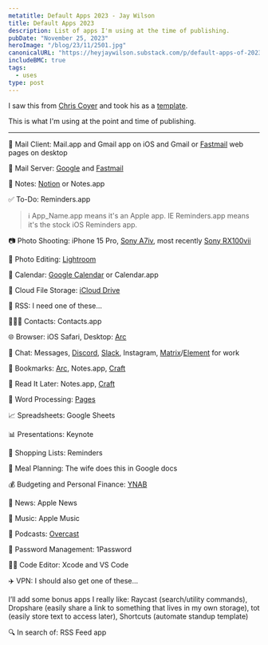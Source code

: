 ```yaml
---
metatitle: Default Apps 2023 - Jay Wilson
title: Default Apps 2023
description: List of apps I'm using at the time of publishing. 
pubDate: "November 25, 2023"
heroImage: "/blog/23/11/2501.jpg"
canonicalURL: "https://heyjaywilson.substack.com/p/default-apps-of-2023"
includeBMC: true
tags:
  - uses
type: post
---
```


I saw this from [Chris Coyer](https://front-end.social/@chriscoyier/111474487605531383) and took his as a [template](https://chriscoyier.net/2023/11/25/default-apps-2023/).

This is what I'm using at the point and time of publishing.

---

<AffiliateDisclaimer />

📨 Mail Client: Mail.app and Gmail app on iOS and Gmail or <a class="affiliateLink" href="https://geni.us/cctfastmail">Fastmail</a> web pages on desktop

📮 Mail Server: <a href="https://www.google.com/gmail/about/">Google</a> and <a class="affiliateLink" href="https://geni.us/cctfastmail">Fastmail</a>

📝 Notes: <a href="https://geni.us/cctnotion" class="affiliateLink">Notion</a> or Notes.app

✅ To-Do: Reminders.app

> ℹ️ App_Name.app means it's an Apple app. IE Reminders.app means it's the stock iOS Reminders app.

📷 Photo Shooting: iPhone 15 Pro, <a href="https://geni.us/AtQQ3r" class="affiliateLink"> Sony A7iv</a>, most recently <a href="https://geni.us/cctpocketcam" class="affiliateLink">Sony RX100vii</a>

🎨 Photo Editing: [Lightroom](https://lightroom.adobe.com)

📆 Calendar: [Google Calendar](https://calendar.google.com/calendar/) or Calendar.app

📁 Cloud File Storage: [iCloud Drive](https://www.icloud.com/iclouddrive)

📖 RSS: I need one of these...

🙍🏻‍♂️ Contacts: Contacts.app

🌐 Browser: iOS Safari, Desktop: [Arc](https://arc.net)

💬 Chat: Messages, [Discord](https://discord.com/company), [Slack](https://slack.com/what-is-slack), Instagram, [Matrix](https://matrix.org)/[Element](https://element.io) for work

🔖 Bookmarks: [Arc](https://arc.net), Notes.app, [Craft](https://www.craft.do)

📑 Read It Later: Notes.app, [Craft](https://www.craft.do)

📜 Word Processing: [Pages](https://www.apple.com/pages/)

📈 Spreadsheets: Google Sheets

📊 Presentations: Keynote

🛒 Shopping Lists: Reminders

🍴 Meal Planning: The wife does this in Google docs

💰 Budgeting and Personal Finance: [YNAB](https://www.ynab.com)

📰 News: Apple News

🎵 Music: Apple Music

🎤 Podcasts: [Overcast](https://overcast.fm)

🔐 Password Management: 1Password

🧑‍💻 Code Editor: Xcode and VS Code

✈️ VPN: I should also get one of these...

I’ll add some bonus apps I really like: Raycast (search/utility commands), Dropshare (easily share a link to something that lives in my own storage), tot (easily store text to access later), Shortcuts (automate standup template)

🔍 In search of: RSS Feed app